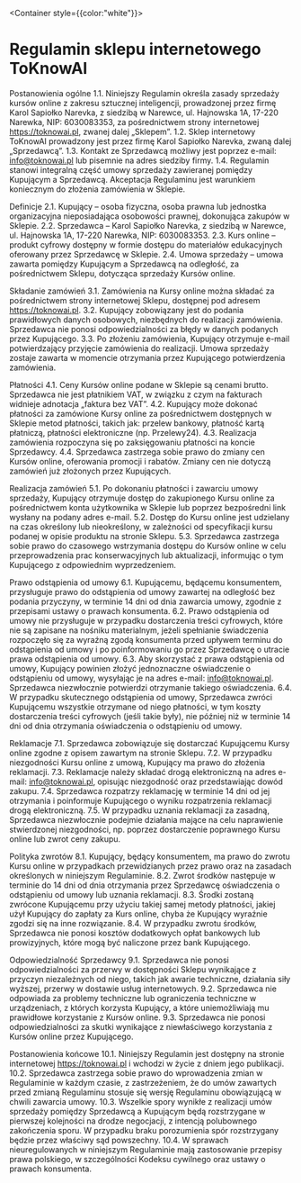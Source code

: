 
<Container style={{color:"white"}}>

# Regulamin sklepu internetowego ToKnowAI

Postanowienia ogólne 1.1. Niniejszy Regulamin określa zasady sprzedaży kursów
online z zakresu sztucznej inteligencji, prowadzonej przez firmę Karol Sapiołko
Narevka, z siedzibą w Narewce, ul. Hajnowska 1A, 17-220 Narewka, NIP:
6030083353, za pośrednictwem strony internetowej https://toknowai.pl, zwanej
dalej „Sklepem”. 1.2. Sklep internetowy ToKnowAI prowadzony jest przez firmę
Karol Sapiołko Narevka, zwaną dalej „Sprzedawcą”. 1.3. Kontakt ze Sprzedawcą
możliwy jest poprzez e-mail: info@toknowai.pl lub pisemnie na adres siedziby
firmy. 1.4. Regulamin stanowi integralną część umowy sprzedaży zawieranej
pomiędzy Kupującym a Sprzedawcą. Akceptacja Regulaminu jest warunkiem koniecznym
do złożenia zamówienia w Sklepie.

Definicje 2.1. Kupujący – osoba fizyczna, osoba prawna lub jednostka
organizacyjna nieposiadająca osobowości prawnej, dokonująca zakupów w Sklepie.
2.2. Sprzedawca – Karol Sapiołko Narevka, z siedzibą w Narewce, ul. Hajnowska
1A, 17-220 Narewka, NIP: 6030083353. 2.3. Kurs online – produkt cyfrowy dostępny
w formie dostępu do materiałów edukacyjnych oferowany przez Sprzedawcę w
Sklepie. 2.4. Umowa sprzedaży – umowa zawarta pomiędzy Kupującym a Sprzedawcą na
odległość, za pośrednictwem Sklepu, dotycząca sprzedaży Kursów online.

Składanie zamówień 3.1. Zamówienia na Kursy online można składać za
pośrednictwem strony internetowej Sklepu, dostępnej pod adresem
https://toknowai.pl. 3.2. Kupujący zobowiązany jest do podania prawidłowych
danych osobowych, niezbędnych do realizacji zamówienia. Sprzedawca nie ponosi
odpowiedzialności za błędy w danych podanych przez Kupującego. 3.3. Po złożeniu
zamówienia, Kupujący otrzymuje e-mail potwierdzający przyjęcie zamówienia do
realizacji. Umowa sprzedaży zostaje zawarta w momencie otrzymania przez
Kupującego potwierdzenia zamówienia.

Płatności 4.1. Ceny Kursów online podane w Sklepie są cenami brutto. Sprzedawca
nie jest płatnikiem VAT, w związku z czym na fakturach widnieje adnotacja
„faktura bez VAT”. 4.2. Kupujący może dokonać płatności za zamówione Kursy
online za pośrednictwem dostępnych w Sklepie metod płatności, takich jak:
przelew bankowy, płatność kartą płatniczą, płatności elektroniczne (np.
Przelewy24). 4.3. Realizacja zamówienia rozpoczyna się po zaksięgowaniu
płatności na koncie Sprzedawcy. 4.4. Sprzedawca zastrzega sobie prawo do zmiany
cen Kursów online, oferowania promocji i rabatów. Zmiany cen nie dotyczą
zamówień już złożonych przez Kupujących.

Realizacja zamówień 5.1. Po dokonaniu płatności i zawarciu umowy sprzedaży,
Kupujący otrzymuje dostęp do zakupionego Kursu online za pośrednictwem konta
użytkownika w Sklepie lub poprzez bezpośredni link wysłany na podany adres
e-mail. 5.2. Dostęp do Kursu online jest udzielany na czas określony lub
nieokreślony, w zależności od specyfikacji kursu podanej w opisie produktu na
stronie Sklepu. 5.3. Sprzedawca zastrzega sobie prawo do czasowego wstrzymania
dostępu do Kursów online w celu przeprowadzenia prac konserwacyjnych lub
aktualizacji, informując o tym Kupującego z odpowiednim wyprzedzeniem.

Prawo odstąpienia od umowy 6.1. Kupującemu, będącemu konsumentem, przysługuje
prawo do odstąpienia od umowy zawartej na odległość bez podania przyczyny, w
terminie 14 dni od dnia zawarcia umowy, zgodnie z przepisami ustawy o prawach
konsumenta. 6.2. Prawo odstąpienia od umowy nie przysługuje w przypadku
dostarczenia treści cyfrowych, które nie są zapisane na nośniku materialnym,
jeżeli spełnianie świadczenia rozpoczęło się za wyraźną zgodą konsumenta przed
upływem terminu do odstąpienia od umowy i po poinformowaniu go przez Sprzedawcę
o utracie prawa odstąpienia od umowy. 6.3. Aby skorzystać z prawa odstąpienia od
umowy, Kupujący powinien złożyć jednoznaczne oświadczenie o odstąpieniu od
umowy, wysyłając je na adres e-mail: info@toknowai.pl. Sprzedawca niezwłocznie
potwierdzi otrzymanie takiego oświadczenia. 6.4. W przypadku skutecznego
odstąpienia od umowy, Sprzedawca zwróci Kupującemu wszystkie otrzymane od niego
płatności, w tym koszty dostarczenia treści cyfrowych (jeśli takie były), nie
później niż w terminie 14 dni od dnia otrzymania oświadczenia o odstąpieniu od
umowy.

Reklamacje 7.1. Sprzedawca zobowiązuje się dostarczać Kupującemu Kursy online
zgodne z opisem zawartym na stronie Sklepu. 7.2. W przypadku niezgodności Kursu
online z umową, Kupujący ma prawo do złożenia reklamacji. 7.3. Reklamacje należy
składać drogą elektroniczną na adres e-mail: info@toknowai.pl, opisując
niezgodność oraz przedstawiając dowód zakupu. 7.4. Sprzedawca rozpatrzy
reklamację w terminie 14 dni od jej otrzymania i poinformuje Kupującego o wyniku
rozpatrzenia reklamacji drogą elektroniczną. 7.5. W przypadku uznania reklamacji
za zasadną, Sprzedawca niezwłocznie podejmie działania mające na celu
naprawienie stwierdzonej niezgodności, np. poprzez dostarczenie poprawnego Kursu
online lub zwrot ceny zakupu.

Polityka zwrotów 8.1. Kupujący, będący konsumentem, ma prawo do zwrotu Kursu
online w przypadkach przewidzianych przez prawo oraz na zasadach określonych w
niniejszym Regulaminie. 8.2. Zwrot środków następuje w terminie do 14 dni od
dnia otrzymania przez Sprzedawcę oświadczenia o odstąpieniu od umowy lub uznania
reklamacji. 8.3. Środki zostaną zwrócone Kupującemu przy użyciu takiej samej
metody płatności, jakiej użył Kupujący do zapłaty za Kurs online, chyba że
Kupujący wyraźnie zgodzi się na inne rozwiązanie. 8.4. W przypadku zwrotu
środków, Sprzedawca nie ponosi kosztów dodatkowych opłat bankowych lub
prowizyjnych, które mogą być naliczone przez bank Kupującego.

Odpowiedzialność Sprzedawcy 9.1. Sprzedawca nie ponosi odpowiedzialności za
przerwy w dostępności Sklepu wynikające z przyczyn niezależnych od niego, takich
jak awarie techniczne, działania siły wyższej, przerwy w dostawie usług
internetowych. 9.2. Sprzedawca nie odpowiada za problemy techniczne lub
ograniczenia techniczne w urządzeniach, z których korzysta Kupujący, a które
uniemożliwiają mu prawidłowe korzystanie z Kursów online. 9.3. Sprzedawca nie
ponosi odpowiedzialności za skutki wynikające z niewłaściwego korzystania z
Kursów online przez Kupującego.

Postanowienia końcowe 10.1. Niniejszy Regulamin jest dostępny na stronie
internetowej https://toknowai.pl i wchodzi w życie z dniem jego publikacji.
10.2. Sprzedawca zastrzega sobie prawo do wprowadzenia zmian w Regulaminie w
każdym czasie, z zastrzeżeniem, że do umów zawartych przed zmianą Regulaminu
stosuje się wersję Regulaminu obowiązującą w chwili zawarcia umowy. 10.3.
Wszelkie spory wynikłe z realizacji umów sprzedaży pomiędzy Sprzedawcą a
Kupującym będą rozstrzygane w pierwszej kolejności na drodze negocjacji, z
intencją polubownego zakończenia sporu. W przypadku braku porozumienia spór
rozstrzygany będzie przez właściwy sąd powszechny. 10.4. W sprawach
nieuregulowanych w niniejszym Regulaminie mają zastosowanie przepisy prawa
polskiego, w szczególności Kodeksu cywilnego oraz ustawy o prawach konsumenta.
